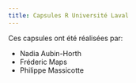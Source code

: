 ```yaml
---
title: Capsules R Université Laval
---
```


Ces capsules ont été réalisées par:

- Nadia Aubin-Horth
- Fréderic Maps
- Philippe Massicotte
